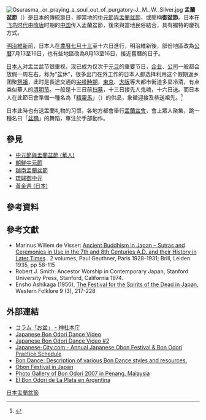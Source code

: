 [[File:Osurasma,_or_praying_a_soul_out_of_purgatory-J._M._W._Silver.jpg|thumb]]
'''盂蘭盆節'''（{{jpn|j=お盆|hg=おぼん|rm=Obon}}）是[[日本|日本]]的傳統節日，即當地的[[中元節與盂蘭盆節|中元節與盂蘭盆節]]，或簡稱'''御盆節'''。日本在[[飞鸟时代|飞鸟时代]]由[[隋朝|隋]][[唐朝|唐]]时期的[[中国|中国]]传入盂蘭盆節，後來與當地民俗結合，具有獨特的慶祝方式。

[[明治維新|明治維新]]前，日本人在[[農曆|農曆]][[七月十三|七月十三]]至十六日進行，明治維新後，部份地區改為[[公曆|公曆]]7月13至16日，也有些地區改為8月13至16日，接近舊曆的日子。

[[日本人|日本人]]对盂兰盆节很重视，现已成为仅次于[[元旦|元旦]]的重要节日，[[企业|企业]]、[[公司|公司]]一般都会放假一周左右，称为“盆休”，很多出门在外工作的日本人都选择利用这个假期返乡团聚[[祭祖|祭祖]]，此时是長途交通的[[尖峰時間|尖峰時期]]，[[東京|東京]]、[[大阪市|大阪]]等大都市街道多显冷清，有点类似華人的[[清明节|清明节]]。一般是十三日前[[扫墓|扫墓]]，十三日接先人鬼魂，十六日送。而日本人在此節日會準備一種名為「[[精靈馬|精靈馬]]」（{{Jpn|j=精霊馬|hg=しょうりょううま|rm=Syouryouuma}}）的供品，象徵迎接及恭送祖先。<ref>{{Cite web |url=http://m-miya.net/blog/spirit-horse.html |title=日本文化物語>歲時記>日本最近的「精靈馬」實在太厲害　連祖先靈都會嚇一跳 |access-date=2016-11-09 |archive-date=2020-10-20 |archive-url=https://web.archive.org/web/20201020000457/https://m-miya.net/blog/spirit-horse.html |dead-url=no }}</ref>

日本此時也有送盂蘭礼物的习惯，各地方都會舉行[[盂蘭盆會|盂蘭盆會]]，會上眾人聚集，跳一種名曰「[[盆踊|盆踊]]」的舞蹈，專注於手部動作。

==參見==

*[[中元節與盂蘭盆節_(華人)|中元節與盂蘭盆節 (華人)]]
*[[朝鮮中元節|朝鮮中元節]]
*[[越南盂蘭盆節|越南盂蘭盆節]]
*[[琉球御中元|琉球御中元]]
*[[黃金週_(日本)|黃金週 (日本)]]

==參考資料==
{{reflist}}

==參考文獻==
{{refbegin|2}}
* Marinus Willem de Visser: [https://www.europeana.eu/portal/de/record/9200143/BibliographicResource_2000069299767.html Ancient Buddhism in Japan – Sutras and Ceremonies in Use in the 7th and 8th Centuries A.D. and their History in Later Times] {{Wayback|url=https://www.europeana.eu/portal/de/record/9200143/BibliographicResource_2000069299767.html |date=20191211231642 }}. 2 volumes, Paul Geuthner, Paris 1928-1931; Brill, Leiden 1935, pp 58-115
* Robert J. Smith: Ancestor Worship in Contemporary Japan, Stanford University Press, Stanford, California 1974. {{ISBN|0-8047-0873-8}}
* Ensho Ashikaga (1950), [https://www.jstor.org/stable/1520740?seq=1#page_scan_tab_contents The Festival for the Spirits of the Dead in Japan], Western Folklore 9 (3), 217-228 {{Subscription required |via=[[JSTOR|JSTOR]]}} {{Wayback|url=https://www.jstor.org/stable/1520740?seq=1#page_scan_tab_contents |date=20210308234508 }}
{{refend}}

== 外部連結 ==
{{Wiktionary|Obon}}
{{Commons category|Bon Festival}}
* [https://web.archive.org/web/20180828102431/http://www.jinjahoncho.or.jp/2007/07/03%e3%80%80%e3%81%8a%e7%9b%86/ コラム「お盆」 - 神社本庁]
* [http://www.robpongi.com/pages/comboJAPANESEBONODORI.html Japanese Bon Odori Dance Video] {{Wayback|url=http://www.robpongi.com/pages/comboJAPANESEBONODORI.html |date=20200727020153 }}
* [http://www.robpongi.com/pages/comboJAPANESEBONODORI2.html Japanese Bon Odori Dance Video #2] {{Wayback|url=http://www.robpongi.com/pages/comboJAPANESEBONODORI2.html |date=20200727024624 }}
* [http://www.japanese-city.com/calendar/events/p/obon-and-practice.php Japanese-City.com - Annual Japanese Obon Festival & Bon Odori Practice Schedule] {{Wayback|url=http://www.japanese-city.com/calendar/events/p/obon-and-practice.php |date=20181005001032 }}
* [https://web.archive.org/web/20091217075713/http://www.bonodori.net/E/index.html Bon Dance: Description of various Bon Dance styles and resources.]
* [http://gojapan.about.com/cs/japanesefestivals/a/obonfestival.htm Obon Festival in  Japan] {{WebCite|url=https://www.webcitation.org/66B5RS6NM?url=http://gojapan.about.com/cs/japanesefestivals/a/obonfestival.htm |date=20120315082830 |dateformat=iso }}
* [http://www.pbase.com/quahyc/bon_odori  Photo Gallery of Bon Odori 2007 in Penang, Malaysia] {{Wayback|url=http://www.pbase.com/quahyc/bon_odori |date=20200729113948 }}
* [http://www.bon-odori.com.ar/ El Bon Odori de La Plata en Argentina] {{Wayback|url=http://www.bon-odori.com.ar/ |date=20200729211854 }}

{{汉字文化圈共同传统节日}}

[[Category:日本盂蘭盆節|]]